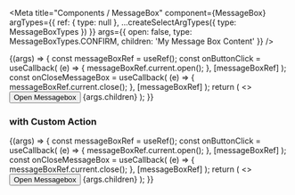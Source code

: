
<Meta
  title="Components / MessageBox"
  component={MessageBox}
  argTypes={{ ref: { type: null }, ...createSelectArgTypes({ type: MessageBoxTypes }) }}
  args={{
    open: false,
    type: MessageBoxTypes.CONFIRM,
    children: 'My Message Box Content'
  }}
/>

<DocsHeader />

<Canvas>
  <Story name="Default">
    {(args) => {
      const messageBoxRef = useRef();
      const onButtonClick = useCallback(
        (e) => {
          messageBoxRef.current.open();
        },
        [messageBoxRef]
      );
      const onCloseMessageBox = useCallback(
        (e) => {
          messageBoxRef.current.close();
        },
        [messageBoxRef]
      );
      return (
        <>
          <Button onClick={onButtonClick}>Open Messagebox</Button>
          <MessageBox
            ref={messageBoxRef}
            type={args.type}
            open={args.open}
            onClose={onCloseMessageBox}
            title={args.title}
          >
            {args.children}
          </MessageBox>
        </>
      );
    }}
  </Story>
</Canvas>

<ArgsTable story="." />

### with Custom Action

<Canvas>
  <Story name="With Custom Action">
    {(args) => {
      const messageBoxRef = useRef();
      const onButtonClick = useCallback(
        (e) => {
          messageBoxRef.current.open();
        },
        [messageBoxRef]
      );
      const onCloseMessageBox = useCallback(
        (e) => {
          messageBoxRef.current.close();
        },
        [messageBoxRef]
      );
      return (
        <>
          <Button onClick={onButtonClick}>Open Messagebox</Button>
          <MessageBox
            ref={messageBoxRef}
            type={args.type}
            open={args.open}
            onClose={onCloseMessageBox}
            title={args.title}
            actions={[MessageBoxActions.OK, 'A custom action', MessageBoxActions.CANCEL]}
          >
            {args.children}
          </MessageBox>
        </>
      );
    }}
  </Story>
</Canvas>
